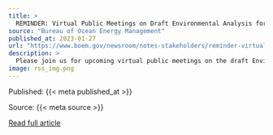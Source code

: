 ```yaml
---
title: >
  REMINDER: Virtual Public Meetings on Draft Environmental Analysis for Proposed Coastal Virginia Offshore Wind Project
source: "Bureau of Ocean Energy Management"
published_at: 2023-01-27
url: "https://www.boem.gov/newsroom/notes-stakeholders/reminder-virtual-public-meetings-draft-environmental-analysis-proposed"
description: >
  Please join us for upcoming virtual public meetings on the draft Environmental Impact Statement (EIS) for the proposed Coastal Virginia Offshore Wind (CVOW) project, offshore Virginia Beach, Virginia. The virtual public meetings will be held on the following dates and times. All times are Eastern: Wed., Jan. 25th, 2023; 5:00 pm Zoom Registration Link: https://us02web.zoom.us/webinar/register/WN_GDbWic1CTXKpQnBhx54QEQ Dial-in phone number: 888 788 0099 (Toll Free) Meeting ID: 851 4630 0603 Password: 94861339 Tues., Jan. 31st, 2023; 5:00 pm Zoom Registration Link: https://us02web.zoom.us/webinar...
image: rss_img.png
---
```



  Published: {{< meta published_at >}}
  

  Source: {{< meta source >}}
  

  [Read full article]({{< meta url >}}){target='blank'}
  

